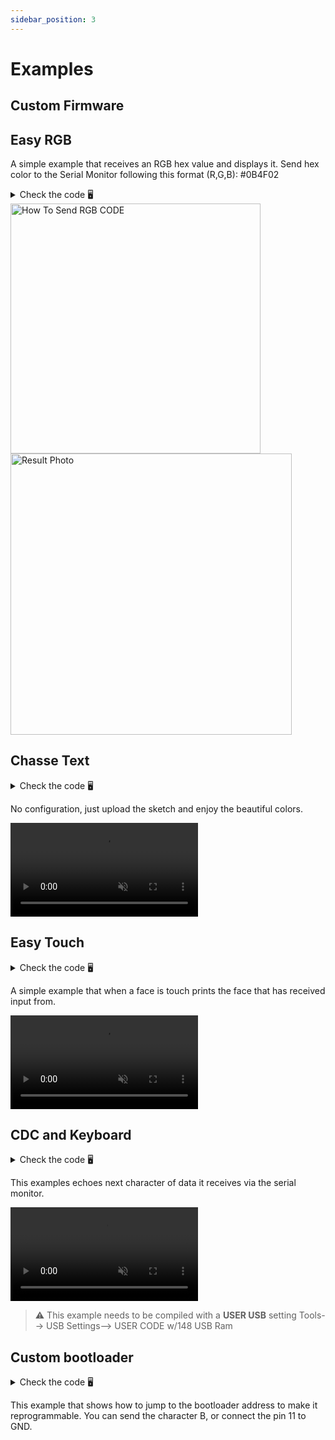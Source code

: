 ```yaml
---
sidebar_position: 3
---
```


# Examples


## Custom Firmware

## Easy RGB
A simple example that receives an RGB hex value and displays it.
Send hex color to the Serial Monitor following this format (R,G,B): #0B4F02

<details>
  <summary>Check the code 🖥</summary>
  <ShowCode url={"EasyRGB/EasyRGB.ino"}/>
</details>

<div className="container">
  <div className="row" style={{alignItems: "center"}}>
    <img
      height="400"
      style={{objectFit: 'contain'}}
      className="col col--6"
      src={require('./assets/EasyRGB.png').default}
      alt="How To Send RGB CODE"
    />
    <img
      height="450"
      style={{objectFit: 'contain'}}
      className="col col--6"
      src={require('./assets/EasyRGBPhoto.jpg').default}
      alt="Result Photo"
    />
  </div>
</div>

## Chasse Text
<details>
  <summary>Check the code 🖥</summary>
  <ShowCode url={"ChasseTest/ChasseTest.ino"}/>
</details>

No configuration, just upload the sketch and enjoy the beautiful colors.
<div style={{display: "flex", justifyContent: "center"}}>
  <video autoPlay muted loop src={require('./assets/ChaseTest.mp4').default}/>
</div>

## Easy Touch
<details>
  <summary>Check the code 🖥</summary>
  <ShowCode url={"EasyTouch/EasyTouch.ino"}/>
</details>

A simple example that when a face is touch prints the face that has received input from.
<div style={{display: "flex", justifyContent: "center"}}>
  <video style={{width: "100%"}} autoPlay muted loop src={require('./assets/EasyTouch.mp4').default}/>
</div>

## CDC and Keyboard
<details>
  <summary>Check the code 🖥</summary>
  <ShowCode url={"CDC_KEYBOARD/CDC_KEYBOARD.ino"}/>
</details>


This examples echoes next character of data it receives via the serial monitor.
<div className="margin-bottom--lg" style={{display: "flex", justifyContent: "center"}}>
  <video style={{width: "100%"}} autoPlay muted loop src={require('./assets/CDC_KEYBOARD.mp4').default}/>
</div>


> :warning: This example needs to be compiled with a **USER USB** setting
> Tools--> USB Settings--> USER CODE w/148 USB Ram

## Custom bootloader
<details>
  <summary>Check the code 🖥</summary>
  <ShowCode url={"CustomBootloader/CustomBootloader.ino"}/>
</details>

This example that shows how to jump to the bootloader address to make it reprogrammable.
You can send the character B, or connect the pin 11 to GND.
